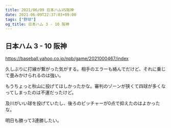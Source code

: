 ```yaml
---
title: 2021/06/09 日本ハムVS阪神
date: 2021-06-09T22:37:03+09:00
tags: ["野球"]
og_title: 日本ハム 3 - 10 阪神
---
```


## 日本ハム 3 - 10 阪神

https://baseball.yahoo.co.jp/npb/game/2021000467/index

久しぶりに打線が繋がった気がする。相手のエラーも絡んでだけど、それに乗じて畳みかけられるのは強い。

もうちょっと秋山に投げてほしかったかな。審判のゾーンが狭くて四球が多くなってしまったのは不運だったけど。

及川がいい球を投げていたし、後ろのピッチャーが0点で抑えたのはよかったな。

明日も勝って3連勝したい。